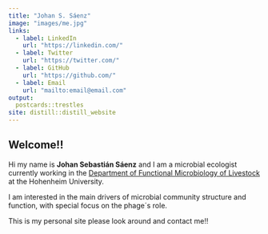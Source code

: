 ```yaml
---
title: "Johan S. Sáenz"
image: "images/me.jpg"
links:
  - label: LinkedIn
    url: "https://linkedin.com/"
  - label: Twitter
    url: "https://twitter.com/"
  - label: GitHub
    url: "https://github.com/"
  - label: Email
    url: "mailto:email@email.com"
output:
  postcards::trestles
site: distill::distill_website
---
```

 
## Welcome!!


Hi my name is **Johan Sebastián Sáenz** and I am a microbial ecologist currently
working in the [Department of Functional Microbiology of Livestock](https://livestock-functional-microbiology.uni-hohenheim.de/en) 
at the Hohenheim University.

I am interested in the main drivers of microbial community structure and function,
with special focus on the phage´s role.



This is my personal site please look around and contact me!!